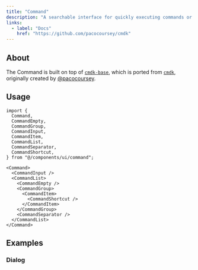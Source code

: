 ```yaml
---
title: "Command"
description: "A searchable interface for quickly executing commands or actions."
links:
  - label: "Docs"
    href: "https://github.com/pacocoursey/cmdk"
---
```


<Preview name="command-demo" />

## About

The Command is built on top of [`cmdk-base`](https://cmdk-base.vercel.app), which is ported from [`cmdk`](https://github.com/pacocoursey/cmdk), originally created by [@pacocoursey](https://x.com/pacocoursey).

## Usage

```tsx title="Imports"
import {
  Command,
  CommandEmpty,
  CommandGroup,
  CommandInput,
  CommandItem,
  CommandList,
  CommandSeparator,
  CommandShortcut,
} from "@/components/ui/command";
```

```tsx title="Anatomy"
<Command>
  <CommandInput />
  <CommandList>
    <CommandEmpty />
    <CommandGroup>
      <CommandItem>
        <CommandShortcut />
      </CommandItem>
    </CommandGroup>
    <CommandSeparator />
  </CommandList>
</Command>
```

## Examples

### Dialog

<Preview name="command-dialog" />
